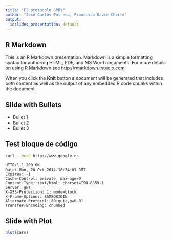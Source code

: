 ```yaml
---
title: "El protocolo SPDY"
author: "José Carlos Entrena, Francisco David Charte"
output:
  ioslides_presentation: default
---
```


## R Markdown

This is an R Markdown presentation. Markdown is a simple formatting syntax for authoring HTML, PDF, and MS Word documents. For more details on using R Markdown see <http://rmarkdown.rstudio.com>.

When you click the **Knit** button a document will be generated that includes both content as well as the output of any embedded R code chunks within the document.

## Slide with Bullets

- Bullet 1
- Bullet 2
- Bullet 3

## Test bloque de código

~~~sh
curl --head http://www.google.es
~~~

~~~
HTTP/1.1 200 OK
Date: Mon, 20 Oct 2014 18:34:03 GMT
Expires: -1
Cache-Control: private, max-age=0
Content-Type: text/html; charset=ISO-8859-1
Server: gws
X-XSS-Protection: 1; mode=block
X-Frame-Options: SAMEORIGIN
Alternate-Protocol: 80:quic,p=0.01
Transfer-Encoding: chunked
~~~

## Slide with Plot

```r
plot(cars)
```

